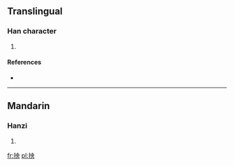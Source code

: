 ==Translingual==

===Han character===
{{Han char|rn=64|rad=手|as=05|sn=8|four=5503<sub>0</sub>|canj=手中月大 (QLBK)}}

# {{defn|Han|sort=手05}}

====References====
* {{Han ref|kx=0423.060|dkj=11915|dj=0771.040|hdz=31853.010|uh=62B0|ud=25264|bh=CCBF|bd=52415}}

----

==Mandarin==

===Hanzi===
{{cmn-hanzi|pin=[[yǎng]] ([[yang3]])|wg=yang<sup>3</sup>}}

# {{defn|Mandarin|sort=手05}}

[[fr:抰]]
[[pl:抰]]